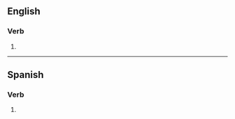 ==English==

===Verb===
{{head|en|verb form}}

# {{en-third-person singular of|prescribe}}

----

==Spanish==

===Verb===
{{head|es|verb form}}

# {{es-verb form of|prescribir}}